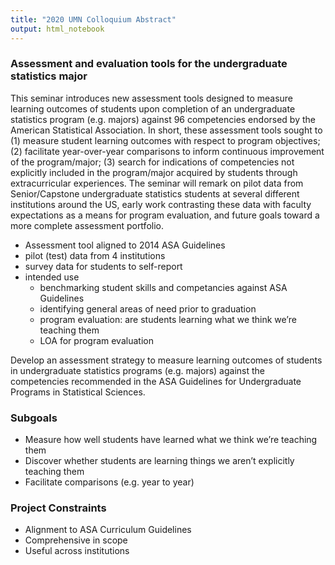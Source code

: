 ```yaml
---
title: "2020 UMN Colloquium Abstract"
output: html_notebook
---
```


### Assessment and evaluation tools for the undergraduate statistics major

This seminar introduces new assessment tools designed to measure learning outcomes of students upon completion of an undergraduate statistics program (e.g. majors) against 96 competencies endorsed by the American Statistical Association.  In short, these assessment tools sought to (1) measure student learning outcomes with respect to program objectives; (2) facilitate year-over-year comparisons to inform continuous improvement of the program/major; (3) search for indications of competencies not explicitly included in the program/major acquired by students through extracurricular experiences.  The seminar will remark on pilot data from Senior/Capstone undergraduate statistics students at several different institutions around the US, early work contrasting these data with faculty expectations as a means for program evaluation, and future goals toward a more complete assessment portfolio.


- Assessment tool aligned to 2014 ASA Guidelines
- pilot (test) data from 4 institutions 
- survey data for students to self-report
- intended use
    - benchmarking student skills and competancies against ASA Guidelines
    - identifying general areas of need prior to graduation
    - program evaluation: are students learning what we think we're teaching them
    - LOA for program evaluation





Develop an assessment strategy to measure learning outcomes of students in undergraduate statistics programs (e.g. majors) against the competencies recommended in the ASA Guidelines for Undergraduate Programs in Statistical Sciences.


### Subgoals

- Measure how well students have learned what we think we're teaching them
- Discover whether students are learning things we aren't explicitly teaching them
- Facilitate comparisons (e.g. year to year)


### Project Constraints

- Alignment to ASA Curriculum Guidelines
- Comprehensive in scope
- Useful across institutions 

